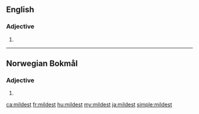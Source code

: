 ==English==

===Adjective===
{{head|en|adjective superlative form}}

# {{en-superlative of|mild}}

----
==Norwegian Bokmål==

===Adjective===
{{head|nb|adjective superlative form}}

# {{form of|indefinite superlative|mild|lang=nb}}

[[ca:mildest]]
[[fr:mildest]]
[[hu:mildest]]
[[my:mildest]]
[[ja:mildest]]
[[simple:mildest]]